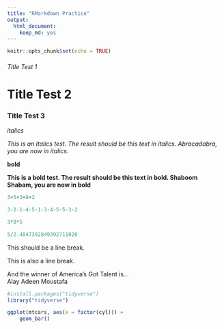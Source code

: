 ```yaml
---
title: "RMarkdown Practice"
output: 
  html_document: 
    keep_md: yes
---
```


```r
knitr::opts_chunk$set(echo = TRUE)
```

###### Title Test 1

# Title Test 2

### Title Test 3

_italics_

_This is an italics test. The result should be this text in italics. Abracadabra, you are now in italics._

**bold** 

**This is a bold test. The result should be this text in bold. Shaboom Shabam, you are now in bold**

```r
3+5+3+8+2
```

```r
3-2-1-4-5-1-3-4-5-5-3-2
```

```r
3*8*5
```

```r
5/2.4847392849392711020
```


This should be a line break.

This is also a line break.

And the winner of America's Got Talent is...  
Alay Adeen Moustafa

```r
#install.packages("tidyverse")
library("tidyverse")
```

```r
ggplot(mtcars, aes(x = factor(cyl))) +
    geom_bar()
```


